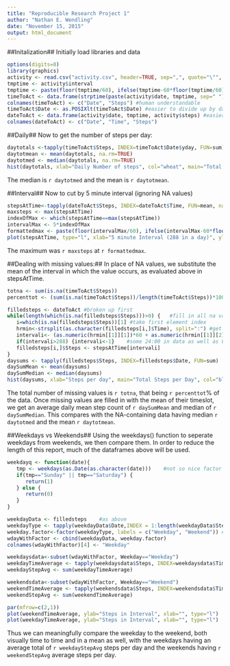 ```yaml
---
title: "Reproducible Research Project 1"
author: "Nathan E. Wendling"
date: "November 15, 2015"
output: html_document
---
```


##Initalization##
Initially load libraries and data
```r
options(digits=8)
library(graphics)
activity <- read.csv("activity.csv", header=TRUE, sep=",", quote="\"", na.strings="NA", stringsAsFactors=FALSE)
tmptime <- activity$interval
tmptime <- paste(floor(tmptime/60), ifelse(tmptime-60*floor(tmptime/60)<10, paste("0",tmptime-60*floor(tmptime/60), sep=""), tmptime-60*floor(tmptime/60)), sep=":") #hh:mm, with 0 padding on minutes
timeToAct <- data.frame(strptime(paste(activity$date, tmptime, sep=" "), format="%Y-%m-%d %H:%M"), activity$steps)
colnames(timeToAct) <- c("Date", "Steps") #human understandable
timeToAct$Date <- as.POSIXlt(timeToAct$Date) #easier to divide up by day
dateToAct <- data.frame(activity$date, tmptime, activity$steps) #easier to divide up by interval
colnames(dateToAct) <- c("Date", "Time", "Steps")
```

##Daily##
Now to get the number of steps per day:
```r
daytotals <-tapply(timeToAct$Steps, INDEX=timeToAct$Date$yday, FUN=sum)
daytotmean <- mean(daytotals, na.rm=TRUE)
daytotmed <- median(daytotals, na.rm=TRUE)
hist(daytotals, xlab="Daily Number of steps", col="wheat", main="Total Steps per Day", breaks=20)
```

The median is `r daytotmed` and the mean is `r daytotmean`.

##Interval##
Now to cut by 5 minute interval (ignoring NA values)
```r
stepsAtTime<-tapply(dateToAct$Steps, INDEX=dateToAct$Time, FUN=mean, na.rm=TRUE)
maxsteps <- max(stepsAtTime)
indexOfMax <- which(stepsAtTime==max(stepsAtTime))
intervalMax <- 5*indexOfMax
formattedmax <- paste(floor(intervalMax/60), ifelse(intervalMax-60*floor(intervalMax/60)<10, paste("0",intervalMax-60*floor(intervalMax/60), sep=""), intervalMax-60*floor(intervalMax/60)), sep=":")
plot(stepsAtTime, type="l", xlab="5 minute Interval (288 in a day)", ylab="Steps", main="Steps in 5 minutes over all days")
```

The maximum was `r maxsteps` at `r formattedmax`.

##Dealing with missing values:##
In place of NA values, we substitute the mean of the interval in which the value occurs, as evaluated above in stepsAtTime.
```r
totna <- sum(is.na(timeToAct$Steps))
percenttot <- (sum(is.na(timeToAct$Steps))/length(timeToAct$Steps))*100

filledsteps <- dateToAct #broken up first
while(length(which(is.na(filledsteps$Steps)))>0) {   #fill in all na values
   i=which(is.na(filledsteps$Steps))[1] #take first element index
   hrmin<-strsplit(as.character(filledsteps[i,]$Time), split=":") #get the interval index for stepsAtTime
   intervali<- (as.numeric(hrmin[[1]][1])*60 + as.numeric(hrmin[[1]][2]))/5 +1  #0:00 is the first element
   if(intervali>288) {intervali<-1}    #some 24:00 in data as well as 0:00
   filledsteps[i,]$Steps <- stepsAtTime[intervali]
}
daysums <- tapply(filledsteps$Steps, INDEX=filledsteps$Date, FUN=sum)
daySumMean <- mean(daysums)
daySumMedian <- median(daysums)
hist(daysums, xlab="Steps per day", main="Total Steps per Day", col="blue", breaks=20)
```

The total number of missing values is `r totna`, that being `r percenttot`% of the data.  Once missing values are filled in with the mean of their timeslot, we get an average daily mean step count of `r daySumMean` and median of `r daySumMedian`.  This compares with the NA-containing data having median `r daytotmed` and the mean `r daytotmean`.


##Weekdays vs Weekends##
Using the weekdays() function to seperate weekdays from weekends, we then compare them.  In order to reduce the length of this report, much of the dataframes above will be used.
```r
weekdayq <- function(date){
   tmp <- weekdays(as.Date(as.character(date)))    #not so nice factor problems eliminated
   if(tmp=="Sunday" || tmp=="Saturday") {
      return(1)
   } else {
      return(0)
   }
}

weekdayData <- filledsteps    #as above
weekdayType <- tapply(weekdayData$Date,INDEX = 1:length(weekdayData$Steps), FUN=weekdayq)
weekday.factor<-factor(weekdayType, labels = c("Weekday", "Weekend")) #weekday or weekend?
wdayWithFactor <- cbind(weekdayData, weekday.factor)
colnames(wdayWithFactor)[4] <- "Weekday"

weekdaysdata<-subset(wdayWithFactor, Weekday=="Weekday")
weekdayTimeAverage <- tapply(weekdaysdata$Steps, INDEX=weekdaysdata$Time, FUN=mean)
weekdayStepAvg <- sum(weekdayTimeAverage)

weekendsdata<-subset(wdayWithFactor, Weekday=="Weekend")
weekendTimeAverage <- tapply(weekendsdata$Steps, INDEX=weekendsdata$Time, FUN=mean)
weekendStepAvg <- sum(weekendTimeAverage)

par(mfrow=c(2,1))
plot(weekendTimeAverage, ylab="Steps in Interval", xlab="", type="l")
plot(weekdayTimeAverage, ylab="Steps in Interval", xlab="", type="l")
```

Thus we can meaningfully compare the weekday to the weekend, both visually time to time and in a mean as well, with the weekdays having an average total of `r weekdayStepAvg` steps per day and the weekends having `r weekendStepAvg` average steps per day.